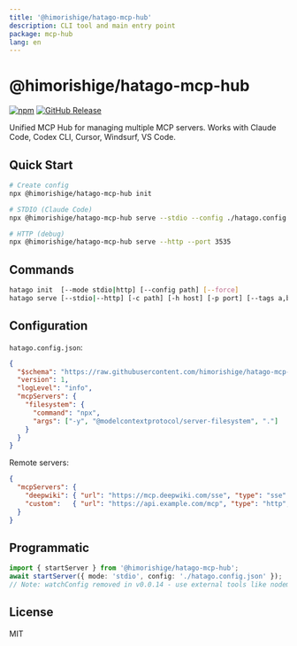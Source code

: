 ```yaml
---
title: '@himorishige/hatago-mcp-hub'
description: CLI tool and main entry point
package: mcp-hub
lang: en
---
```


# @himorishige/hatago-mcp-hub

[![npm](https://img.shields.io/npm/v/@himorishige/hatago-mcp-hub?logo=npm&color=cb0000)](https://www.npmjs.com/package/@himorishige/hatago-mcp-hub)
[![GitHub Release](https://img.shields.io/github/v/release/himorishige/hatago-mcp-hub?display_name=tag&sort=semver)](https://github.com/himorishige/hatago-mcp-hub/releases)

Unified MCP Hub for managing multiple MCP servers. Works with Claude Code, Codex CLI, Cursor, Windsurf, VS Code.

## Quick Start

```bash
# Create config
npx @himorishige/hatago-mcp-hub init

# STDIO (Claude Code)
npx @himorishige/hatago-mcp-hub serve --stdio --config ./hatago.config.json

# HTTP (debug)
npx @himorishige/hatago-mcp-hub serve --http --port 3535
```

## Commands

```bash
hatago init  [--mode stdio|http] [--config path] [--force]
hatago serve [--stdio|--http] [-c path] [-h host] [-p port] [--tags a,b] [--verbose|--quiet]
```

## Configuration

`hatago.config.json`:

```json
{
  "$schema": "https://raw.githubusercontent.com/himorishige/hatago-mcp-hub/main/schemas/config.schema.json",
  "version": 1,
  "logLevel": "info",
  "mcpServers": {
    "filesystem": {
      "command": "npx",
      "args": ["-y", "@modelcontextprotocol/server-filesystem", "."]
    }
  }
}
```

Remote servers:

```json
{
  "mcpServers": {
    "deepwiki": { "url": "https://mcp.deepwiki.com/sse", "type": "sse" },
    "custom":   { "url": "https://api.example.com/mcp", "type": "http", "headers": { "Authorization": "Bearer ${API_KEY}" } }
  }
}
```

## Programmatic

```ts
import { startServer } from '@himorishige/hatago-mcp-hub';
await startServer({ mode: 'stdio', config: './hatago.config.json' });
// Note: watchConfig removed in v0.0.14 - use external tools like nodemon for auto-reload
```

## License

MIT
